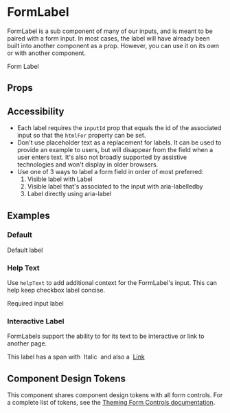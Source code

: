 
# FormLabel

FormLabel is a sub component of many of our inputs, and is meant to be paired with a form input. In most cases, the label will have already been built into another component as a prop. However, you can use it on its own or with another component.

<FormLabel>Form Label</FormLabel>

## Props


## Accessibility

- Each label requires the `inputId` prop that equals the id of the associated input so that the `htmlFor` property can be set.
- Don't use placeholder text as a replacement for labels. It can be used to provide an example to users, but will disappear from the field when a user enters text. It's also not broadly supported by assistive technologies and won't display in older browsers.
- Use one of 3 ways to label a form field in order of most preferred:
  1. Visible label with Label
  2. Visible label that's associated to the input with aria-labelledby
  3. Label directly using aria-label

## Examples

### Default

<FormLabel>Default label</FormLabel>

### Help Text

Use `helpText` to add additional context for the FormLabel's input.
This can help keep checkbox label concise.


<FormLabel inputId="required" helpText="More helpful text about the input">
    Required input label
</FormLabel>


### Interactive Label

FormLabels support the ability to for its text to be interactive or link to another page.


<FormLabel inputId="customText">
    This label has a span with
    <span style={{ fontStyle: 'italic' }}>&nbsp;Italic&nbsp;</span>
    and also a&nbsp;
    <a href="https://rhinolabs.agency" target="_blank">
    Link
    </a>
</FormLabel>


## Component Design Tokens

This component shares component design tokens with all form controls. For a complete list of tokens, see the [Theming Form Controls documentation](/docs/theming-form-controls--custom-theme-form).
